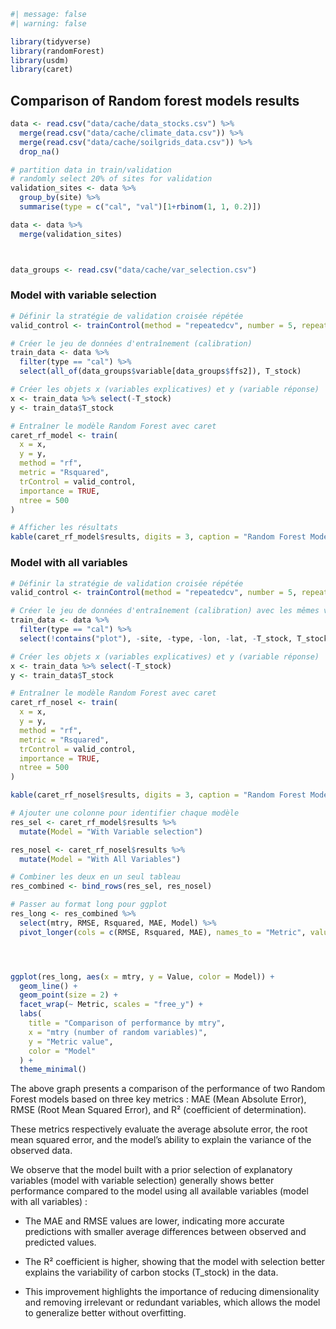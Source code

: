 ```r
#| message: false
#| warning: false

library(tidyverse)
library(randomForest)
library(usdm)
library(caret)
```

## Comparison of Random forest models results {.unnumbered}

```r
data <- read.csv("data/cache/data_stocks.csv") %>% 
  merge(read.csv("data/cache/climate_data.csv")) %>% 
  merge(read.csv("data/cache/soilgrids_data.csv")) %>% 
  drop_na() 

# partition data in train/validation
# randomly select 20% of sites for validation
validation_sites <- data %>%
  group_by(site) %>%
  summarise(type = c("cal", "val")[1+rbinom(1, 1, 0.2)])

data <- data %>%
  merge(validation_sites)



data_groups <- read.csv("data/cache/var_selection.csv")
```


### Model with variable selection

```r
# Définir la stratégie de validation croisée répétée
valid_control <- trainControl(method = "repeatedcv", number = 5, repeats = 3)

# Créer le jeu de données d'entraînement (calibration)
train_data <- data %>% 
  filter(type == "cal") %>% 
  select(all_of(data_groups$variable[data_groups$ffs2]), T_stock)

# Créer les objets x (variables explicatives) et y (variable réponse)
x <- train_data %>% select(-T_stock)
y <- train_data$T_stock

# Entraîner le modèle Random Forest avec caret
caret_rf_model <- train(
  x = x,
  y = y,
  method = "rf",
  metric = "Rsquared",
  trControl = valid_control,
  importance = TRUE,
  ntree = 500
)

# Afficher les résultats
kable(caret_rf_model$results, digits = 3, caption = "Random Forest Model Performance with Variable Selection")
```

### Model with all variables

```r
# Définir la stratégie de validation croisée répétée
valid_control <- trainControl(method = "repeatedcv", number = 5, repeats = 3)

# Créer le jeu de données d'entraînement (calibration) avec les mêmes variables que rf_nosel
train_data <- data %>%
  filter(type == "cal") %>%
  select(!contains("plot"), -site, -type, -lon, -lat, -T_stock, T_stock)  # T_stock réajouté à la fin

# Créer les objets x (variables explicatives) et y (variable réponse)
x <- train_data %>% select(-T_stock)
y <- train_data$T_stock

# Entraîner le modèle Random Forest avec caret
caret_rf_nosel <- train(
  x = x,
  y = y,
  method = "rf",
  metric = "Rsquared",
  trControl = valid_control,
  importance = TRUE,
  ntree = 500
)

kable(caret_rf_nosel$results, digits = 3, caption = "Random Forest Model Performance with All Variable")
```

```r
# Ajouter une colonne pour identifier chaque modèle
res_sel <- caret_rf_model$results %>%
  mutate(Model = "With Variable selection")

res_nosel <- caret_rf_nosel$results %>%
  mutate(Model = "With All Variables")

# Combiner les deux en un seul tableau
res_combined <- bind_rows(res_sel, res_nosel)

# Passer au format long pour ggplot
res_long <- res_combined %>%
  select(mtry, RMSE, Rsquared, MAE, Model) %>%
  pivot_longer(cols = c(RMSE, Rsquared, MAE), names_to = "Metric", values_to = "Value")




ggplot(res_long, aes(x = mtry, y = Value, color = Model)) +
  geom_line() +
  geom_point(size = 2) +
  facet_wrap(~ Metric, scales = "free_y") +
  labs(
    title = "Comparison of performance by mtry",
    x = "mtry (number of random variables)",
    y = "Metric value",
    color = "Model"
  ) +
  theme_minimal()

```

The above graph presents a comparison of the performance of two Random Forest models based on three key metrics : MAE (Mean Absolute Error), RMSE (Root Mean Squared Error), and R² (coefficient of determination).

These metrics respectively evaluate the average absolute error, the root mean squared error, and the model’s ability to explain the variance of the observed data.

We observe that the model built with a prior selection of explanatory variables (model with variable selection) generally shows better performance compared to the model using all available variables (model with all variables) :

-   The MAE and RMSE values are lower, indicating more accurate predictions with smaller average differences between observed and predicted values.

-   The R² coefficient is higher, showing that the model with selection better explains the variability of carbon stocks (T_stock) in the data.

-   This improvement highlights the importance of reducing dimensionality and removing irrelevant or redundant variables, which allows the model to generalize better without overfitting.
